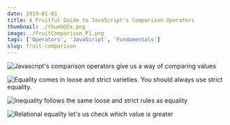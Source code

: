 ```yaml
---
date: 2019-01-01
title: A Fruitful Guide to JavaScript's Comparison Operators
thumbnail: ./thumb@2x.png
image: ./FruitComparison_P1.png
tags: ['Operators', 'JavaScript', 'Fundamentals']
slug: fruit-comparison
---
```



![Javascript's comparison operators give us a way of comparing values](./FruitComparison_P1.png)

![Equality comes in loose and strict varieties. You should always use strict equality.](./FruitComparison_P2.png)

![Inequality follows the same loose and strict rules as equality](./FruitComparison_P3.png)

![Relational equality let's us check which value is greater](./FruitComparison_P4.png)
